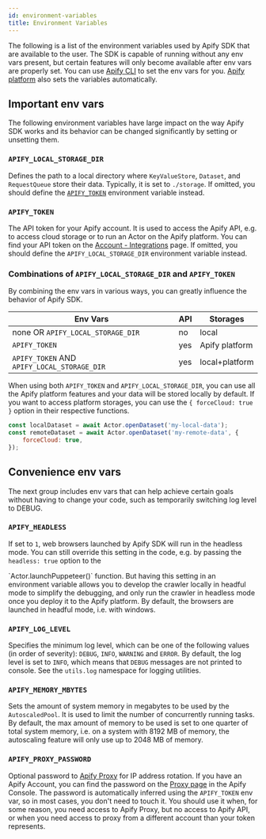```yaml
---
id: environment-variables
title: Environment Variables
---
```



The following is a list of the environment variables used by Apify SDK that are available to the user.
The SDK is capable of running without any env vars present, but certain features will only become available
after env vars are properly set. You can use [Apify CLI](https://github.com/apify/apify-cli)
to set the env vars for you. [Apify platform](../guides/apify-platform) also sets the variables automatically.

## Important env vars

The following environment variables have large impact on the way Apify SDK works and its behavior
can be changed significantly by setting or unsetting them.

### `APIFY_LOCAL_STORAGE_DIR`

Defines the path to a local directory where <ApiLink to="apify/class/KeyValueStore">`KeyValueStore`</ApiLink>, <ApiLink to="apify/class/Dataset">`Dataset`</ApiLink>, and <ApiLink to="apify/class/RequestQueue">`RequestQueue`</ApiLink> store their data. Typically, it is set to `./storage`. If omitted, you should define the [`APIFY_TOKEN`](#apify_token) environment variable instead.

### `APIFY_TOKEN`

The API token for your Apify account. It is used to access the Apify API, e.g. to access cloud storage
or to run an Actor on the Apify platform. You can find your API token on the
[Account - Integrations](https://console.apify.com/account#/integrations) page. If omitted,
you should define the `APIFY_LOCAL_STORAGE_DIR` environment variable instead.

### Combinations of `APIFY_LOCAL_STORAGE_DIR` and `APIFY_TOKEN`

By combining the env vars in various ways, you can greatly influence the behavior of Apify SDK.

| Env Vars                                    | API | Storages       |
| ------------------------------------------- | --- | -------------- |
| none OR `APIFY_LOCAL_STORAGE_DIR`           | no  | local          |
| `APIFY_TOKEN`                               | yes | Apify platform |
| `APIFY_TOKEN` AND `APIFY_LOCAL_STORAGE_DIR` | yes | local+platform |

When using both `APIFY_TOKEN` and `APIFY_LOCAL_STORAGE_DIR`, you can use all the Apify platform
features and your data will be stored locally by default. If you want to access platform storages,
you can use the `{ forceCloud: true }` option in their respective functions.

```js
const localDataset = await Actor.openDataset('my-local-data');
const remoteDataset = await Actor.openDataset('my-remote-data', {
    forceCloud: true,
});
```

## Convenience env vars

The next group includes env vars that can help achieve certain goals without having to change
your code, such as temporarily switching log level to DEBUG.

### `APIFY_HEADLESS`

If set to `1`, web browsers launched by Apify SDK will run in the headless mode. You can still override
this setting in the code, e.g. by passing the `headless: true` option to the

<ApiLink to="apify/class/Actor#launchPuppeteer">
    `Actor.launchPuppeteer()`
</ApiLink>
function. But having this setting in an environment variable allows you to
develop the crawler locally in headful mode to simplify the debugging, and only
run the crawler in headless mode once you deploy it to the Apify platform. By
default, the browsers are launched in headful mode, i.e. with windows.

### `APIFY_LOG_LEVEL`

Specifies the minimum log level, which can be one of the following values (in order of severity):
`DEBUG`, `INFO`, `WARNING` and `ERROR`. By default, the log level is set to `INFO`,
which means that `DEBUG` messages are not printed to console. See the <CrawleeApiLink to="core/class/Log">`utils.log`</CrawleeApiLink>
namespace for logging utilities.

### `APIFY_MEMORY_MBYTES`

Sets the amount of system memory in megabytes to be used by the <CrawleeApiLink to="core/class/AutoscaledPool">`AutoscaledPool`</CrawleeApiLink>.
It is used to limit the number of concurrently running tasks. By default, the max amount of memory
to be used is set to one quarter of total system memory, i.e. on a system with 8192 MB of memory,
the autoscaling feature will only use up to 2048 MB of memory.

### `APIFY_PROXY_PASSWORD`

Optional password to [Apify Proxy](https://docs.apify.com/proxy) for IP address rotation.
If you have an Apify Account, you can find the password on the [Proxy page](https://console.apify.com/proxy)
in the Apify Console. The password is automatically inferred using the `APIFY_TOKEN` env var,
so in most cases, you don't need to touch it. You should use it when, for some reason,
you need access to Apify Proxy, but no access to Apify API, or when you need access to
proxy from a different account than your token represents.
